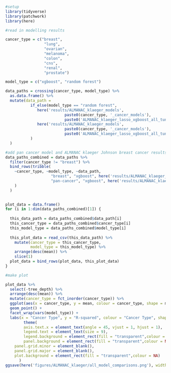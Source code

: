 ```r
#setup
library(tidyverse)
library(patchwork)
library(here)
```

```r
#read in modelling results 

cancer_type = c("breast",
                 "lung",
                 "ovarian",
                 "melanoma",
                 "colon",
                 "cns",
                 "renal",
                 "prostate")

model_type = c("xgboost", "random forest")

data_paths = crossing(cancer_type, model_type) %>% 
  as.data.frame() %>% 
  mutate(data_path = 
           if_else(model_type == "random forest",
              here('results/ALMANAC_klaeger_models',
                          paste0(cancer_type, '_cancer_models'),
                          paste0('ALMANAC_klaeger_lasso_xgboost_all_tuning_results_rf.csv')),
              here('results/ALMANAC_klaeger_models',
                          paste0(cancer_type, '_cancer_models'),
                          paste0('ALMANAC_klaeger_lasso_xgboost_all_tuning_results.csv'))
           )
  )

#add pan cancer model and ALMANAC klaeger Johnson breast cancer results
data_paths_combined = data_paths %>%
  filter(cancer_type != "breast") %>% 
  bind_rows(tribble(
    ~cancer_type, ~model_type, ~data_path,
                    "breast", "xgboost", here('results/ALMANAC_klaeger_johnson_models/breast_cancer_models/ALMANAC_klaeger_johnson_lasso_xgboost_all_tuning_results_all_kinases_forced_in.csv'),
                    "pan-cancer", "xgboost", here('results/ALMANAC_klaeger_johnson_models/pan_cancer_models/ALMANAC_klaeger_johnson_lasso_xgboost_all_tuning_results_truncated.csv')
    )
  )
  

plot_data = data.frame()
for (i in 1:dim(data_paths_combined)[1]) {
  
  this_data_path = data_paths_combined$data_path[i]
  this_cancer_type = data_paths_combined$cancer_type[i]
  this_model_type = data_paths_combined$model_type[i]
  
  this_plot_data = read_csv(this_data_path) %>%
    mutate(cancer_type = this_cancer_type,
           model_type = this_model_type) %>% 
    arrange(desc(mean)) %>% 
    slice(1)
  plot_data = bind_rows(plot_data, this_plot_data)
}

```

```r
#make plot

plot_data %>% 
  select(-tree_depth) %>% 
  arrange(desc(mean)) %>% 
  mutate(cancer_type = fct_inorder(cancer_type)) %>% 
  ggplot(aes(x = cancer_type, y = mean, colour = cancer_type, shape = model_type)) + 
  geom_point() +
  facet_wrap(vars(model_type)) +
  labs(x = "Cancer Type", y = "R-squared", colour = "Cancer Type", shape = "Model Type") +
		theme(
		axis.text.x = element_text(angle = 45, vjust = 1, hjust = 1),
		legend.text = element_text(size = 9),
		legend.background = element_rect(fill = "transparent",colour = NA),
		panel.background = element_rect(fill = "transparent",colour = NA),
    panel.grid.minor = element_blank(), 
    panel.grid.major = element_blank(),
    plot.background = element_rect(fill = "transparent",colour = NA)
      )
ggsave(here('figures/ALMANAC_klaeger/all_model_comparisons.png'), width = 14, height = 8, units = "cm")
```

